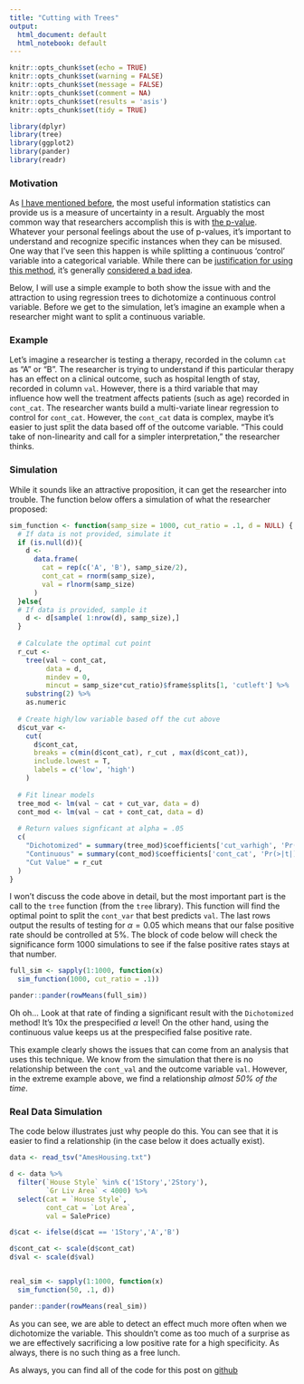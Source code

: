 ```yaml
---
title: "Cutting with Trees"
output:
  html_document: default
  html_notebook: default
---
```


```r
knitr::opts_chunk$set(echo = TRUE)
knitr::opts_chunk$set(warning = FALSE)
knitr::opts_chunk$set(message = FALSE)
knitr::opts_chunk$set(comment = NA)
knitr::opts_chunk$set(results = 'asis')
knitr::opts_chunk$set(tidy = TRUE)

library(dplyr)
library(tree)
library(ggplot2)
library(pander)
library(readr)

```

### Motivation  

As [I have mentioned before](http://www.westendstats.com/2016/11/conditional-mle-variance/), the most useful information statistics can provide us is a measure of uncertainty in a result. Arguably the most common way that researchers accomplish this is with [the p-value](http://blog.minitab.com/blog/adventures-in-statistics-2/how-to-correctly-interpret-p-values). Whatever your personal feelings about the use of p-values, it's important to understand and recognize specific instances when they can be misused. 
One way that I've seen this happen is while splitting a continuous 'control' variable into a categorical variable. While there can be [justification for using this method](https://www.ma.utexas.edu/users/mks/statmistakes/dividingcontinuousintocategories.html), it's generally [considered a bad idea](http://onlinelibrary.wiley.com/doi/10.1002/sim.2331/full).

Below, I will use a simple example to both show the issue with and the attraction to using regression trees to dichotomize a continuous control variable. Before we get to the simulation, let's imagine an example when a researcher might want to split a continuous variable. 

### Example  

Let's imagine a researcher is testing a therapy, recorded in the column `cat` as "A" or "B". The researcher is trying to understand if this particular therapy has an effect on a clinical outcome, such as hospital length of stay, recorded in column `val`. However, there is a third variable that may influence how well the treatment affects patients (such as age) recorded in `cont_cat`. The researcher wants build a multi-variate linear regression to control for `cont_cat`. However, the `cont_cat` data is complex, maybe it's easier to just split the data based off of the outcome variable. "This could take of non-linearity and call for a simpler interpretation," the researcher thinks. 

### Simulation  

While it sounds like an attractive proposition, it can get the researcher into trouble. The function below offers a simulation of what the researcher proposed:

```r
sim_function <- function(samp_size = 1000, cut_ratio = .1, d = NULL) {
  # If data is not provided, simulate it
  if (is.null(d)){
    d <-
      data.frame(
        cat = rep(c('A', 'B'), samp_size/2),
        cont_cat = rnorm(samp_size),
        val = rlnorm(samp_size)
      )
  }else{
  # If data is provided, sample it
    d <- d[sample( 1:nrow(d), samp_size),]
  }
  
  # Calculate the optimal cut point
  r_cut <-
    tree(val ~ cont_cat,
         data = d,
         mindev = 0,
         mincut = samp_size*cut_ratio)$frame$splits[1, 'cutleft'] %>%
    substring(2) %>%
    as.numeric
  
  # Create high/low variable based off the cut above
  d$cut_var <-
    cut(
      d$cont_cat,
      breaks = c(min(d$cont_cat), r_cut , max(d$cont_cat)),
      include.lowest = T,
      labels = c('low', 'high')
    )
  
  # Fit linear models
  tree_mod <- lm(val ~ cat + cut_var, data = d)
  cont_mod <- lm(val ~ cat + cont_cat, data = d)
  
  # Return values signficant at alpha = .05
  c(
    "Dichotomized" = summary(tree_mod)$coefficients['cut_varhigh', 'Pr(>|t|)'] < .05,
    "Continuous" = summary(cont_mod)$coefficients['cont_cat', 'Pr(>|t|)'] < .05,
    "Cut Value" = r_cut
  )
}
``` 

I won't discuss the code above in detail, but the most important part is the call to the `tree` function (from the `tree` library). This function will find the optimal point to split the `cont_var` that best predicts `val`. The last rows output the results of testing for $\alpha = 0.05$ which means that our false positive rate should be controlled at 5%. The block of code below will check the significance form 1000 simulations to see if the false positive rates stays at that number.

```r
full_sim <- sapply(1:1000, function(x)
  sim_function(1000, cut_ratio = .1))

pander::pander(rowMeans(full_sim))
```

Oh oh... Look at that rate of finding a significant result with the `Dichotomized` method! It's 10x the prespecified $\alpha$ level! On the other hand, using the continuous value  keeps us at the prespecified false positive rate. 

This example clearly shows the issues that can come from an analysis that uses this technique. We know from the simulation that there is no relationship between the `cont_val` and the outcome variable `val`. However, in the extreme example above, we find a relationship _almost 50% of the time_.

### Real Data Simulation  

The code below illustrates just why people do this. You can see that it is easier to find a relationship (in the case below it does actually exist).

```r
data <- read_tsv("AmesHousing.txt")

d <- data %>% 
  filter(`House Style` %in% c('1Story','2Story'),
         `Gr Liv Area` < 4000) %>% 
  select(cat = `House Style`,
         cont_cat = `Lot Area`,
         val = SalePrice)

d$cat <- ifelse(d$cat == '1Story','A','B')

d$cont_cat <- scale(d$cont_cat)
d$val <- scale(d$val)


real_sim <- sapply(1:1000, function(x)
  sim_function(50, .1, d))

pander::pander(rowMeans(real_sim))
```  

As you can see, we are able to detect an effect much more often when we dichotomize the variable. This shouldn't come as too much of a surprise as we are effectively sacrificing a low positive rate for a high specificity. As always, there is no such thing as a free lunch. 

As always, you can find all of the code for this post on [github](https://github.com/vitallish/westendstats/tree/master/2017/01)
